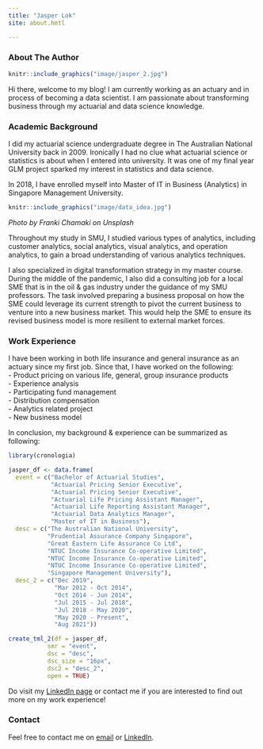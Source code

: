 ```yaml
---
title: "Jasper Lok"
site: about.hmtl

---
```


### About The Author

```r
knitr::include_graphics("image/jasper_2.jpg")

```

Hi there, welcome to my blog! I am currently working as an actuary and in process of becoming a data scientist. I am passionate about transforming business through my actuarial and data science knowledge.


### Academic Background
I did my actuarial science undergraduate degree in The Australian National University back in 2009. Ironically I had no clue what actuarial science or statistics is about when I entered into university. It was one of my final year GLM project sparked my interest in statistics and data science.

In 2018, I have enrolled myself into Master of IT in Business (Analytics) in Singapore Management University.

```r
knitr::include_graphics("image/data_idea.jpg")

```
*Photo by Franki Chamaki on Unsplash*


Throughout my study in SMU, I studied various types of analytics, including customer analytics, social analytics, visual analytics, and operation analytics, to gain a broad understanding of various analytics techniques. 


I also specialized in digital transformation strategy in my master course. During the middle of the pandemic, I also did a consulting job for a local SME that is in the oil & gas industry under the guidance of my SMU professors. The task involved preparing a business proposal on how the SME could leverage its current strength to pivot the current business to venture into a new business market. This would help the SME to ensure its revised business model is more resilient to external market forces.


### Work Experience
I have been working in both life insurance and general insurance as an actuary since my first job. Since that, I have worked on the following: <br   />
- Product pricing on various life, general, group insurance products <br   />
- Experience analysis <br   />
- Participating fund management <br   />
- Distribution compensation <br   />
- Analytics related project <br   />
- New business model <br   />


In conclusion, my background & experience can be summarized as following:

```r
library(cronologia)

jasper_df <- data.frame(
  event = c("Bachelor of Actuarial Studies",
            "Actuarial Pricing Senior Executive",
            "Actuarial Pricing Senior Executive",
            "Actuarial Life Pricing Assistant Manager",
            "Actuarial Life Reporting Assistant Manager",
            "Actuarial Data Analytics Manager",
            "Master of IT in Business"),
  desc = c("The Australian National University",
           "Prudential Assurance Company Singapore",
           "Great Eastern Life Assurance Co Ltd",
           "NTUC Income Insurance Co-operative Limited",
           "NTUC Income Insurance Co-operative Limited",
           "NTUC Income Insurance Co-operative Limited",
           "Singapore Management University"),
  desc_2 = c("Dec 2019", 
             "Mar 2012 - Oct 2014",
             "Oct 2014 - Jun 2014",
             "Jul 2015 - Jul 2018",
             "Jul 2018 - May 2020",
             "May 2020 - Present",
             "Aug 2021"))

create_tml_2(df = jasper_df, 
           smr = "event",  
           dsc = "desc",
           dsc_size = "16px",
           dsc2 = "desc_2",
           open = TRUE)
```


Do visit my [LinkedIn page](https://www.linkedin.com/in/jasper-l-13426232/) or contact me if you are interested to find out more on my work experience!


### Contact

Feel free to contact me on [email](mailto:jasper.jh.lok@gmail.com) or [LinkedIn](https://www.linkedin.com/in/jasper-l-13426232/).

